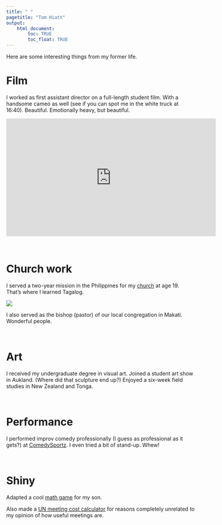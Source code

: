 ```yaml
---
title: " "
pagetitle: "Tom Hiatt"
output: 
    html_document:
        toc: TRUE
        toc_float: TRUE
---
```


<link rel="stylesheet" href="academicicons/css/academicons.min.css"/>


Here are some interesting things from my former life.
<br>

# Film

I worked as first assistant director on a full-length student film. With a handsome cameo as well (see if you can spot me in the white truck at 16:40). Beautiful. Emotionally heavy, but beautiful.

<iframe width="560" height="315" src="https://www.youtube-nocookie.com/embed/5KsFo4XtPR0" title="YouTube video player" frameborder="0" allow="accelerometer; autoplay; clipboard-write; encrypted-media; gyroscope; picture-in-picture" allowfullscreen></iframe>

<br>

# Church work

I served a two-year mission in the Philippines for my [church](https://www.churchofjesuschrist.org/comeuntochrist) at age 19. That's where I learned Tagalog.

![](images/000172.jpg)

I also served as the bishop (pastor) of our local congregation in Makati. Wonderful people.

<br>

# Art

I received my undergraduate degree in visual art. Joined a student art show in Aukland. (Where did that sculpture end up?) Enjoyed a six-week field studies in New Zealand and Tonga.

<br>

# Performance

I performed improv comedy professionally (I guess as professional as it gets?) at [ComedySportz](https://www.comedysportzutah.com/). I even tried a bit of stand-up. Whew! 

<br>

# Shiny

Adapted a cool [math game](https://tomhiatt.shinyapps.io/math_game/) for my son.

Also made a [UN meeting cost calculator](https://tomhiatt.shinyapps.io/InternalMeetingCost/) for reasons completely unrelated to my opinion of how useful meetings are.

